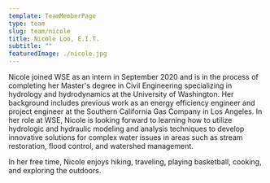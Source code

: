 ```yaml
---
template: TeamMemberPage
type: team
slug: team/nicole
title: Nicole Loo, E.I.T.
subtitle: ""
featuredImage: ./nicole.jpg
---
```

Nicole joined WSE as an intern in September 2020 and is in the process of completing her Master's degree in Civil Engineering specializing in hydrology and hydrodynamics at the University of Washington. Her background includes previous work as an energy efficiency engineer and project engineer at the Southern California Gas Company in Los Angeles. In her role at WSE, Nicole is looking forward to learning how to utilize hydrologic and hydraulic modeling and analysis techniques to develop innovative solutions for complex water issues in areas such as stream restoration, flood control, and watershed management.

In her free time, Nicole enjoys hiking, traveling, playing basketball, cooking, and exploring the outdoors.
